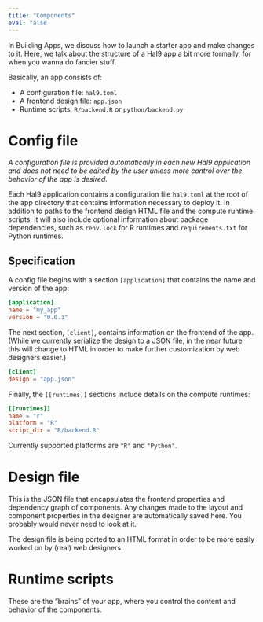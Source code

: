 ```yaml
---
title: "Components"
eval: false
---
```


In Building Apps, we discuss how to launch a starter app and make changes to it. Here, we talk about the
structure of a Hal9 app a bit more formally, for when you wanna do fancier stuff.

Basically, an app consists of:

- A configuration file: `hal9.toml`
- A frontend design file: `app.json`
- Runtime scripts: `R/backend.R` or `python/backend.py`

# Config file

_A configuration file is provided automatically in each new Hal9 application and does not need to be edited by the
user unless more control over the behavior of the app is desired._

Each Hal9 application contains a configuration file `hal9.toml` at the root of the app directory that contains
information necessary to deploy it. In addition to paths to the frontend design HTML file and the compute runtime
scripts, it will also include optional information about package dependencies, such as `renv.lock` for R runtimes
and `requirements.txt` for Python runtimes.

## Specification

A config file begins with a section `[application]` that contains the name and version of the app:

```toml
[application]
name = "my_app"
version = "0.0.1"
```

The next section, `[client]`, contains information on the frontend of the app. (While we currently serialize the
design to a JSON file, in the near future this will change to HTML in order to make further customization by web
designers easier.)

```toml
[client]
design = "app.json"
```

Finally, the `[[runtimes]]` sections include details on the compute runtimes:

```toml
[[runtimes]]
name = "r"
platform = "R"
script_dir = "R/backend.R"
```

Currently supported platforms are `"R"` and `"Python"`.

# Design file

This is the JSON file that encapsulates the frontend properties and dependency graph of components. Any changes made
to the layout and component properties in the designer are automatically saved here. You probably would never need to
look at it.

The design file is being ported to an HTML format in order to be more easily worked on by (real) web designers.

# Runtime scripts

These are the "brains" of your app, where you control the content and behavior of the components.